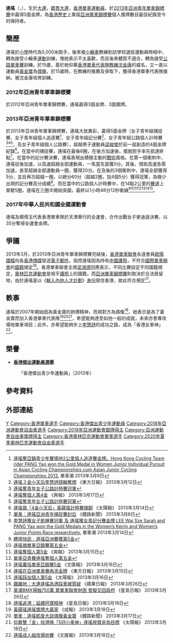 {{NoteTA
|G1 = Unit
|G2 = Sport
}}
{{Infobox 單車選手
| ridername     = 逄瑤
| image          = 
| image_size     = 
| caption        = 
| fullname       = 
| nickname       = 
| date_of_birth  = {{birth_date_and_age|1995|5|27}}
| place_of_birth = {{PRC}}[[遼寧省|遼寧省]][[大連市|大連市]]
| height         = {{height|m=1.74}}
| weight         = {{weight|kg=58}}
| country        = {{HKG}}
| currentteam    = 
| discipline     = 公路單車、場地單車
| role           = 
| ridertype      = 
| amateuryears   = 
| amateurteams   = 
| proyears       = 2021-
| proteams       = [[中國麗以芙女子職業車隊|中國麗以芙女子職業車隊]]
| majorwins      = 
| medaltemplates = 
{{MedalCountry|{{HKG}}}}
{{MedalSport | 女子[[單車|單車]]}}
{{MedalCompetition | [[亞洲運動會|亞洲運動會]]}}
{{MedalSilver | [[2018年亞洲運動會|2018年 雅加達]] | [[2018年亞洲運動會自行車比賽|麥迪遜賽]]}}
{{MedalCompetition | [[亞洲青年單車錦標賽|亞洲青年單車錦標賽]]}}
{{MedalGold | [[2013年亞洲單車錦標賽|2013年 印度]] |捕捉賽 }}
{{MedalGold | [[2013年亞洲單車錦標賽|2013年 印度]] |個人爭先賽 }}
{{MedalGold | [[2013年亞洲單車錦標賽|2013年 印度]] |記分賽 }}
{{MedalGold | [[2013年亞洲單車錦標賽|2013年 印度]] |個人計時賽 }}
{{MedalGold | [[2013年亞洲單車錦標賽|2013年 印度]] |個人公路賽 }}
| updated        = 
}}

'''逄瑤'''（{{lang-en|Pang Yao}}，{{bd|1995年|5月27日||}}），生於[[大連|大連]]，[[籍貫|籍貫]][[大連|大連]]，[[香港|香港]][[單車|單車]][[運動員|運動員]]，於[[2013年亞洲單車錦標賽|2013年亞洲青年單車錦標賽]]中贏得5面金牌，為[[香港歷史|香港歷史]]上單屆[[亞洲單車錦標賽|亞洲單車錦標賽]]個人獎牌數目最佳紀錄至今的保持者。

== 簡歷 ==
逄瑤於[[小學|小學]]時代為5,000米跑手，後來被[[小輪車|小輪車]]教練到訪學校選拔運動員時相中，轉為接受小輪車[[運動|運動]]訓練，惟她表示不太喜歡，而且後來體質不適合，轉為接受[[公路單車賽|公路單車賽]]訓練。於15歲，基於她仰慕[[香港單車代表隊|香港單車代表隊]][[教練|教練]][[沈金康|沈金康]]的威名，又一直以運動員[[黃金寶|黃金寶]]為[[偶像|偶像]]，於15歲時，在教練的推薦及爭取下，獲得香港單車代表隊接納，被沈金康培育訓練。

=== 2012年亞洲青年單車錦標賽 ===
於2012年亞洲青年單車錦標賽，逄瑤贏得3面金牌、3面銀牌。

=== 2013年亞洲青年單車錦標賽 ===
於2013年亞洲青年單車錦標賽，逄瑤大放異彩，贏得5面金牌（女子青年組捕捉賽、女子青年組個人追逐賽<ref>[http://www.wecyclemag.com/%E6%96%B0%E8%81%9E/%E6%B8%AF%E9%9A%8A%E9%80%84%E7%91%A4%E5%A5%AA%E4%BA%9E%E9%8C%A6%E9%9D%92%E5%B0%91%E5%B9%B4%E8%B3%BD%E5%A0%B4%E5%9C%B02%E5%85%AC%E9%87%8C%E5%80%8B%E4%BA%BA%E8%BF%BD%E9%80%90%E8%B3%BD%E9%87%91%E7%89%8C/ 逄瑤奪亞錦青少年賽場地2公里個人追逐賽金牌。Hong Kong Cycling Team rider PANG Yao won the Gold Medal in Women Junior Individual Pursuit in Asian Cycling Championships cum Asian Junior Cycling Championships 2013.]{{dead link|date=2018年4月 |bot=InternetArchiveBot |fix-attempted=yes }} 單車潮 2013年3月9日</ref>、女子青年組記分賽<ref>[http://orientaldaily.on.cc/cnt/sport/20130312/index.html 逄瑤３金小天后李慧詩競輪奪標] 《東方日報》 2013年3月12日</ref>、女子青年組公路個人計時賽<ref>[http://sports.now.com/home/news/details?newsId=6109298726 逄瑤奪青年女子公路計時賽冠軍]</ref><ref>[http://www.sharpdaily.hk/realtime/sports/20130313/51298418/0/%E9%80%84%E7%91%A4%E5%A5%AA%E5%80%8B%E4%BA%BA%E7%AC%AC4%E9%87%91 逄瑤奪個人第4金]{{Dead link|date=2020年2月 |bot=InternetArchiveBot |fix-attempted=yes }} 《爽報》 2013年3月17日</ref><ref>[http://hk.sports.yahoo.com/news/%E9%80%84%E7%91%A4%E5%A5%AA%E9%9D%92%E5%B9%B4%E5%A5%B3%E5%AD%90%E5%85%AC%E8%B7%AF%E8%A8%88%E6%99%82%E8%B3%BD%E5%86%A0%E8%BB%8D-154118799.html 逄瑤奪青年女子公路計時賽冠軍]</ref>，及女子青年組個人公路賽），超越男子運動員[[梁峻榮|梁峻榮]]於前一屆創造的4面金牌紀錄<ref>[http://the-sun.on.cc/cnt/sport/20130314/00514_002.html 逄瑤做「4金小天后」黃蘊瑤計時賽摘銅] 《太陽報》 2013年3月14日</ref>。在當中的捕捉賽，逄瑤在最後8圈，在後方加速後，擺脫對手率先抵達終點<ref>[http://sportsroad.hk/archives/2768 單車：逄瑤亞洲青年捕捉賽封后] 《體路新聞》 2013年3月8日</ref>。在當中的記分賽決賽，逄瑤表現出積極主動的[[戰術|戰術]]風格。在第一個衝刺中，逄瑤從後加速，以高速超越全部運動員，一馬當先首獲5分。其後，借助高速急需加速，直至超越全部運動員一圈，獲得20分。在及後的3個衝刺中，逄瑤全部獲得5分，並且再次超越一圈，以總分60分（超越2圈，加4個5分）獲得冠軍，為極少出現的記分賽高分成績<ref>[http://www.wecyclemag.com/%E6%96%B0%E8%81%9E/%E6%9D%8E%E6%85%A7%E8%A9%A9%E7%8D%B2%E5%A5%B3%E5%AD%90%E5%87%B1%E7%90%B3%E8%B3%BD%E5%86%A0%E8%BB%8D-%E5%8F%8A-%E9%80%84%E7%91%A4%E7%8D%B2%E5%A5%B3%E9%9D%92%E8%A8%98%E5%88%86%E8%B3%BD%E9%87%91%E7%89%8C/ 李慧詩獲女子凱琳賽冠軍 及 逄瑤獲女青記分賽金牌 LEE Wai Sze Sarah and PANG Yao won the Gold Medals in the Women’s Keirin and Women’s Junior Points Race respectively.]{{dead link|date=2018年4月 |bot=InternetArchiveBot |fix-attempted=yes }} 單車潮 2013年3月14日</ref>。而在當中的公路個人計時賽中，在14點2公里的[[賽道|賽道]]上駕駛5圈，逄瑤在三圈半開始突圍，最終以1小時48分12秒衝線<ref>[http://news.sina.com.hk/news/20130316/-22-2919778/1.html 體壇快訊﹕逄瑤亞洲賽獲第5金]{{dead link|date=2018年4月 |bot=InternetArchiveBot |fix-attempted=yes }}</ref><ref>[http://news.sina.com.hk/news/20130316/-22-2919943/1.html 逄瑤摘單車亞錦賽第五金]{{dead link|date=2018年4月 |bot=InternetArchiveBot |fix-attempted=yes }}</ref><ref>[http://www.sharpdaily.hk/realtime/sports/20130315/51301256/0/%E9%80%84%E7%91%A4%E5%A5%AA%E5%80%8B%E4%BA%BA%E7%AC%AC5%E9%87%91 逄瑤奪個人第5金]{{Dead link|date=2020年2月 |bot=InternetArchiveBot |fix-attempted=yes }} 《爽報》 2013年3月15日</ref><ref>[http://cablenews.i-cable.com/webapps/news_video/index.php?news_id=403353 單車亞青賽逄瑤奪個人第五金]</ref><ref>[http://paper.wenweipo.com/2013/03/16/SP1303160038.htm 逄瑤囊括單車亞錦賽5金] 《文匯報》 2013年3月16日</ref><ref>[http://news.on.cc/cnt/sport/20130315/bkn-20130315192401045-0315_00882_001.html 逄瑤在亞洲單車賽再添金牌] {{Wayback|url=http://news.on.cc/cnt/sport/20130315/bkn-20130315192401045-0315_00882_001.html |date=20160305051427 }} 《東方日報》 2013年3月15日</ref><ref>[http://the-sun.on.cc/cnt/sport/20130316/00514_005.html 逄瑤踩出個人第5金] 《太陽報》 2013年3月16日</ref>。

=== 2017年中華人民共和國全國運動會 ===
逄瑤及楊倩玉代表香港單車隊於天津舉行的全運會，合作出戰女子麥迪遜決賽，以35分奪得全運會金牌。

== 爭議 ==
2013年3月，於2013年亞洲青年單車錦標賽完結後，[[香港單車聯會|香港單車聯會]]永遠會員[[歐陽國榴|歐陽國榴]]向各[[香港傳媒|香港傳媒]]發送[[電子郵件|電子郵件]]，指控逄瑤因為持有[[中國護照|中國護照]]，不符合[[國際單車聯會|國際單車聯會]]的[[國籍|國籍]]規定<ref>[http://hk.apple.nextmedia.com/sports/art/20130326/18207904 趣趣地：大連逄瑤為港踩車被質疑] 《蘋果日報》 2013年3月26日</ref>。香港單車聯會主席[[梁鴻德|梁鴻德]]回應表示，不同比賽設定不同國籍規定，[[奧林匹克運動會|奧林匹克運動會]]是視乎[[護照|護照]]上的國籍，而[[亞洲單車錦標賽|亞洲單車錦標賽]]則取決於合法居留地，由於逄瑤是以《[[輸入內地人才計劃|輸入內地人才計劃]]》[[身份|身份]]居住香港，故此符合規定<ref>[http://hk.news.yahoo.com/葵涌bmx場蝕750萬-累單車聯會財困-曾擬交回政府-211623433.html 葵涌BMX場蝕750萬 累單車聯會財困 曾擬交回政府] 《星島日報》 2013年3月26日</ref>。

== 軼事 ==
逄瑤於2007年開始因為黃金寶的拚搏精神，而視對方為偶像<ref>[http://hk.sports.yahoo.com/news/%E9%80%84%E7%91%A4%E8%BF%94%E6%B8%AF-%E5%BB%B6%E7%BA%8C%E9%98%BF%E5%AF%B6%E7%B2%BE%E7%A5%9E-220327194--spt.html 逄瑤返港：延續阿寶精神] 《星島日報》 2013年3月18日</ref>，她表示是為了黃金寶而加入香港單車代表隊<ref>[http://www.singpao.com/ty/zg/201303/t20130318_424468.html 黃蘊瑤逄瑤獎牌大贏家] {{webarchive|url=https://web.archive.org/web/20140109093326/http://www.singpao.com/ty/zg/201303/t20130318_424468.html |date=2014-01-09 }} 《成報》 2013年3月18日</ref><ref>[http://sportsroad.hk/archives/3058 單車：逄瑤凱旋大談偶像黃金寶] 《體路新聞》 2013年3月17日</ref><ref>[http://the-sun.on.cc/cnt/sport/20130318/00514_003.html 仰慕雙「金」投港隊「5冠小車神」逄瑤視寶哥為目標] 《太陽報》 2013年3月18日</ref>，希望能夠達至如他一般的成就，未來亦會專攻場地單車項目；此外，亦希望能夠步上[[李慧詩|李慧詩]]的成功之路，成為「香港女車神」<ref>[http://paper.wenweipo.com/2013/03/18/SP1303180025.htm 逄瑤成人組攻場地賽] 《文匯報》 2013年3月18日</ref>。

==榮譽==
*'''[[香港傑出運動員選舉|香港傑出運動員選舉]]'''
:「香港傑出青少年運動員」（2013年）

== 參考資料 ==
{{reflist|2}}

== 外部連結 ==
{{DEFAULTSORT:Pang Yao}}
[[Category:逄姓|Y]]
[[Category:香港單車選手|Category:香港單車選手]]
[[Category:香港傑出青少年運動員|Category:香港傑出青少年運動員]]
[[Category:2018年亞洲運動會自由車選手|Category:2018年亞洲運動會自由車選手]]
[[Category:2018年亞洲運動會銀牌得主|Category:2018年亞洲運動會銀牌得主]]
[[Category:亞洲運動會自由車獎牌得主|Category:亞洲運動會自由車獎牌得主]]
[[Category:香港奧林匹克運動會單車選手|Category:香港奧林匹克運動會單車選手]]
[[Category:2020年夏季奧林匹克運動會自由車選手|Category:2020年夏季奧林匹克運動會自由車選手]]